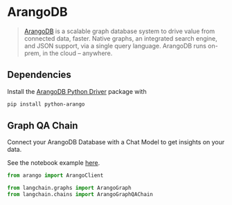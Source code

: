 # ArangoDB

>[ArangoDB](https://github.com/arangodb/arangodb) is a scalable graph database system to drive value from connected data, faster. Native graphs, an integrated search engine, and JSON support, via a single query language. ArangoDB runs on-prem, in the cloud – anywhere.

## Dependencies

Install the [ArangoDB Python Driver](https://github.com/ArangoDB-Community/python-arango) package with
```bash
pip install python-arango
```

## Graph QA Chain

Connect your ArangoDB Database with a Chat Model to get insights on your data. 

See the notebook example [here](/docs/modules/chains/additional/graph_arangodb_qa.html).

```python
from arango import ArangoClient

from langchain.graphs import ArangoGraph
from langchain.chains import ArangoGraphQAChain
```
